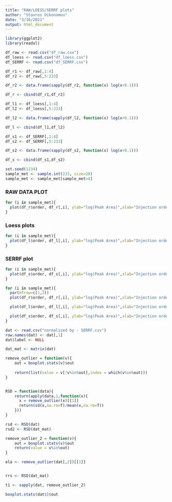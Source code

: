 ---
title: "RAW/LOESS/SERRF plots"
author: "Stavros Oikonomou"
date: "3/16/2021"
output: html_document
---

```{r, include=FALSE}
library(ggplot2)
library(readxl)
```


```{r, include=FALSE}
df_raw <- read.csv("df_raw.csv")
df_loess <- read.csv("df_loess.csv")
df_SERRF <- read.csv("df_SERRF.csv")
```

```{r, include=FALSE}
df_r1 <- df_raw[,1:4]
df_r2 <- df_raw[,5:233]

df_r2 <- data.frame(sapply(df_r2, function(x) log(x+0.1)))

df_r <- cbind(df_r1,df_r2)
```


```{r, include=FALSE}
df_l1 <- df_loess[,1:4]
df_l2 <- df_loess[,5:233]

df_l2 <- data.frame(sapply(df_l2, function(x) log(x+0.1)))

df_l <- cbind(df_l1,df_l2)
```

```{r, include=FALSE}
df_s1 <- df_SERRF[,1:4]
df_s2 <- df_SERRF[,5:233]

df_s2 <- data.frame(sapply(df_s2, function(x) log(x+0.1)))

df_s <- cbind(df_s1,df_s2)
```

```{r, include=F}
set.seed(1234)
sample_met <- sample.int(233, size=20)
sample_met <- sample_met[sample_met>4]
```

### RAW DATA PLOT
```{r, eval=F}
for (i in sample_met){
  plot(df_r$order, df_r[,i], ylab="log(Peak Area)",xlab="Injection order", pch=20, col=factor(df_r$qc), main = paste("Plotting the ", names(df_r)[i], "metabolite"))
}
```


### Loess plots
```{r, eval=F}
for (i in sample_met){
  plot(df_l$order, df_l[,i], ylab="log(Peak Area)",xlab="Injection order", pch=20, col=factor(df_l$qc), main = paste("Plotting the ", names(df_l)[i], "metabolite after Loess Normalization"))
}
```

### SERRF plot
```{r, eval=F}
for (i in sample_met){
  plot(df_s$order, df_s[,i], ylab="log(Peak Area)",xlab="Injection order", pch=20, col=factor(df_s$qc), main = paste("Plotting the ", names(df_s)[i], "metabolite after SERRF Normalization"))
}
```

```{r}
for (i in sample_met){
  par(mfrow=c(1,3))
  plot(df_r$order, df_r[,i], ylab="log(Peak Area)",xlab="Injection order", pch=20,   col=factor(df_r$qc), main = paste(names(df_r)[i], "metabolite raw"))

  plot(df_l$order, df_l[,i], ylab="log(Peak Area)",xlab="Injection order", pch=20, col=factor(df_l$qc), main = paste(names(df_l)[i], "metabolite LOESS"))

  plot(df_s$order, df_s[,i], ylab="log(Peak Area)",xlab="Injection order", pch=20, col=factor(df_s$qc), main = paste(names(df_s)[i], "metabolite SERRF"))
}

```


```{r}
dat <- read.csv("normalized by - SERRF.csv")
row.names(dat) <- dat[,1]
dat$label <- NULL

dat_mat <- matrix(dat)

remove_outlier = function(v){
    out = boxplot.stats(v)$out
    
    return(list(value = v[!v%in%out],index = which(v%in%out)))
}


RSD = function(data){
    return(apply(data,1,function(x){
      x = remove_outlier(x)[[1]]
      return(sd(x,na.rm=T)/mean(x,na.rm=T))
    }))
}

rsd <- RSD(dat)
rsd2 <- RSD(dat_mat)

```

```{r}
remove_outlier_2 = function(v){
    out = boxplot.stats(v)$out
    return(value = v%in%out)
}

ela <- remove_outlier(dat[,2])[[1]]


rrs <- RSD(dat_mat)

t1 <- sapply(dat, remove_outlier_2)

boxplot.stats(dat$)$out
```